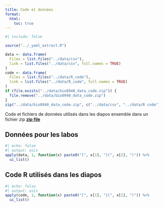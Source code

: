 ```yaml
---
title: Code et données
format:
  html:
    toc: true
---
```



```r
#| include: false

source("../_yaml_extract.R")

data <- data.frame(
  Files = list.files("../data/csv"),
  link = list.files("../data/csv", full.names = TRUE)
)
code <- data.frame(
  Files = list.files("../data/R_code"),
  link = list.files("../data/R_code", full.names = TRUE)
)
if (file.exists("../data/bio8940_data_code.zip")) {
  file.remove("../data/bio8940_data_code.zip")
}
zip("../data/bio8940_data_code.zip", c("../data/csv", "../data/R code"))
```


Code et fichiers de données utilisés dans les diapos ensemble dans un fichier zip [**zip file**](../data/bio8940_data_code.zip)

## Données pour les labos

```r
#| echo: false
#| output: asis
apply(data, 1, function(x) paste0("[", x[1], "](", x[2], ")")) %>%
  ui_list()
```

## Code R utilisés dans les diapos

```r
#| echo: false
#| output: asis
apply(code, 1, function(x) paste0("[", x[1], "](", x[2], ")")) %>%
  ui_list()
```

